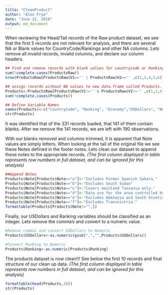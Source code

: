 ```yaml
---
title: "CleanProduct"
author: "Alex Frye"
date: "June 12, 2016"
output: md_document
---
```


When reviewing the Head/Tail records of the Raw product dataset, we see that the first 5 records are not relevant for analysis, and there are several NA or Blank values for CountryCode/Rankings and other NA columns. Lets remove all invalid records, invalid columns, and declare our column headers. 

```R
## Find and remove records with blank values for countrycode or Ranking (V1,V2)
sum(!complete.cases(ProductsRaw))
nrow(ProductsRaw[ProductsRaw$V1=='' | ProductsRaw$V2=='' ,c(1,2,4,5,6)])

## assign records without NA values to new data.frame called Products. Verify no NA values exist
Products<-ProductsRaw[ProductsRaw$V1!='' & ProductsRaw$V2!='' ,c(1,2,4,5,6)]
sum(!complete.cases(Products))

## Define Variable Names
names(Products)<-c("CountryCode", "Ranking", "Economy","USDollars", "Note")
str(Products)

```

It was identified that of the 331 records loaded, that 141 of them contain blanks. After we remove the 141 records, we are left with 190 observations.

With our blanks removed and columns trimmed, it is apparent that Note values are simply letters. When looking at the tail of the original file we see these Notes defined in the footer notes. Lets clean our dataset to append these notes to the appropriate records. 
*(The first column displayed in table represents row numbers in full dataset, and can be ignored for this analysis)*

```r
##Append Notes
Products$Note[Products$Note=="a"]<-"Includes Former Spanish Sahara."
Products$Note[Products$Note=="b"]<-"Excludes South Sudan"
Products$Note[Products$Note=="c"]<-"Covers mainland Tanzania only."
Products$Note[Products$Note=="d"]<-"Data are for the area controlled by the government of the Republic of Cyprus."
Products$Note[Products$Note=="e"]<-"Excludes Abkhazia and South Ossetia."
Products$Note[Products$Note=="f"]<-"Excludes Transnistria."
formattable(Products[Products$Note!="",])
```

Finally, our USDollars and Ranking variables should be classified as an integer. Lets remove the comma's and convert to a numeric value.

```r
#Remove commas and convert USDollars to Numeric
Products$USDollars<-as.numeric(gsub(",","",Products$USDollars))

#Convert Ranking to Numeric
Products$Ranking<-as.numeric(Products$Ranking)

```

The products dataset is now clean!!! See below the first 10 records and final structure of our clean up data.
*(The first column displayed in table represents row numbers in full dataset, and can be ignored for this analysis)*

```r
formattable(head(Products,10))
str(Products)
```